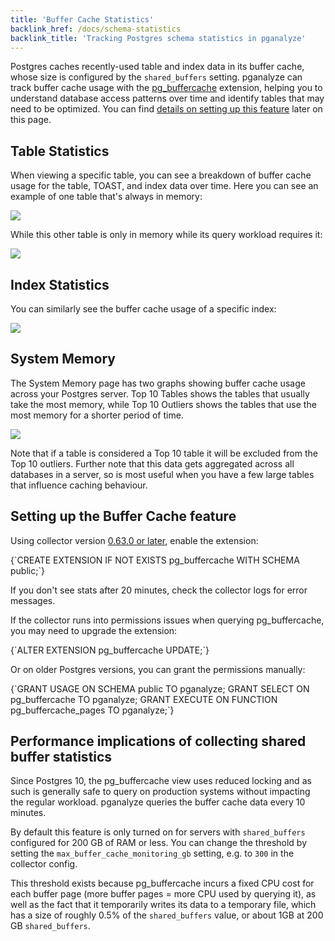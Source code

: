 ```yaml
---
title: 'Buffer Cache Statistics'
backlink_href: /docs/schema-statistics
backlink_title: 'Tracking Postgres schema statistics in pganalyze'
---
```


Postgres caches recently-used table and index data in its buffer cache, whose size is configured by the `shared_buffers` setting. pganalyze can track buffer cache usage with the [pg_buffercache](https://www.postgresql.org/docs/current/pgbuffercache.html) extension, helping you to understand database access patterns over time and identify tables that may need to be optimized. You can find [details on setting up this feature](#setting-up-the-buffer-cache-feature) later on this page.

## Table Statistics

When viewing a specific table, you can see a breakdown of buffer cache usage for the table, TOAST, and index data over time. Here you can see an example of one table that's always in memory:

![](buffer-cache-table-constant.png)

While this other table is only in memory while its query workload requires it:

![](buffer-cache-table-variable.png)

## Index Statistics

You can similarly see the buffer cache usage of a specific index:

![](buffer-cache-index.png)

## System Memory

The System Memory page has two graphs showing buffer cache usage across your Postgres server. Top 10 Tables shows the tables that usually take the most memory, while Top 10 Outliers shows the tables that use the most memory for a shorter period of time.

![](buffer-cache-system.png)

Note that if a table is considered a Top 10 table it will be excluded from the Top 10 outliers. Further note that this data gets aggregated across all databases in a server, so is most useful when you have a few large tables that influence caching behaviour.

## Setting up the Buffer Cache feature

Using collector version [0.63.0 or later](/docs/collector/upgrading), enable the extension:

<CodeBlock language="sql">
{`CREATE EXTENSION IF NOT EXISTS pg_buffercache WITH SCHEMA public;`}
</CodeBlock>

If you don't see stats after 20 minutes, check the collector logs for error messages.

If the collector runs into permissions issues when querying pg_buffercache, you may need to upgrade the extension:

<CodeBlock language="sql">
{`ALTER EXTENSION pg_buffercache UPDATE;`}
</CodeBlock>

Or on older Postgres versions, you can grant the permissions manually:

<CodeBlock language="sql">
{`GRANT USAGE ON SCHEMA public TO pganalyze;
GRANT SELECT ON pg_buffercache TO pganalyze;
GRANT EXECUTE ON FUNCTION pg_buffercache_pages TO pganalyze;`}
</CodeBlock>

## Performance implications of collecting shared buffer statistics

Since Postgres 10, the pg_buffercache view uses reduced locking and as such is generally safe to query on production systems without impacting the regular workload. pganalyze queries the buffer cache data every 10 minutes.

By default this feature is only turned on for servers with `shared_buffers` configured for 200 GB of RAM or less. You can change the threshold by setting the `max_buffer_cache_monitoring_gb` setting, e.g. to `300` in the collector config.

This threshold exists because pg_buffercache incurs a fixed CPU cost for each buffer page (more buffer pages = more CPU used by querying it), as well as the fact that it temporarily writes its data to a temporary file, which has a size of roughly 0.5% of the `shared_buffers` value, or about 1GB at 200 GB `shared_buffers`.
